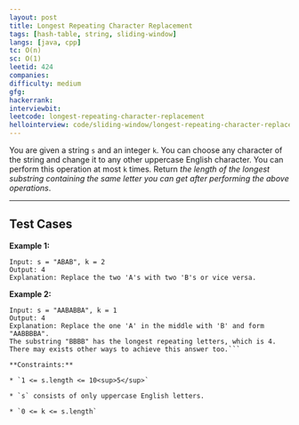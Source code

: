 ```yaml
---
layout: post
title: Longest Repeating Character Replacement
tags: [hash-table, string, sliding-window]
langs: [java, cpp]
tc: O(n)
sc: O(1)
leetid: 424
companies: 
difficulty: medium
gfg: 
hackerrank: 
interviewbit: 
leetcode: longest-repeating-character-replacement
hellointerview: code/sliding-window/longest-repeating-character-replacement
---
```

You are given a string `s` and an integer `k`. You can choose any character of the string and change it to any other uppercase English character. You can perform this operation at most `k` times.
Return *the length of the longest substring containing the same letter you can get after performing the above operations*.
 
---
## Test Cases
**Example 1:**
```
Input: s = "ABAB", k = 2
Output: 4
Explanation: Replace the two 'A's with two 'B's or vice versa.
```
**Example 2:**
```
Input: s = "AABABBA", k = 1
Output: 4
Explanation: Replace the one 'A' in the middle with 'B' and form "AABBBBA".
The substring "BBBB" has the longest repeating letters, which is 4.
There may exists other ways to achieve this answer too.```
 
**Constraints:**
	
* `1 <= s.length <= 10<sup>5</sup>`
	
* `s` consists of only uppercase English letters.
	
* `0 <= k <= s.length`

        